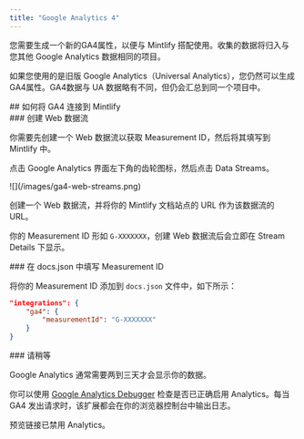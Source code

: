```yaml
---
title: "Google Analytics 4"
---
```


您需要生成一个新的<Tooltip tip="Google Analytics 4">GA4</Tooltip>属性，以便与 Mintlify 搭配使用。收集的数据将归入与您其他 Google Analytics 数据相同的项目。

如果您使用的是旧版 Google Analytics（Universal Analytics），您仍然可以生成<Tooltip tip="Google Analytics 4">GA4</Tooltip>属性。<Tooltip tip="Google Analytics 4">GA4</Tooltip>数据与 UA 数据略有不同，但仍会汇总到同一个项目中。



<div id="how-to-connect-ga4-to-mintlify">
  ## 如何将 GA4 连接到 Mintlify
</div>

<div id="create-a-web-stream">
  ### 创建 Web 数据流
</div>

你需要先创建一个 Web 数据流以获取 Measurement ID，然后将其填写到 Mintlify 中。

点击 Google Analytics 界面左下角的齿轮图标，然后点击 Data Streams。

<Frame>![](/images/ga4-web-streams.png)</Frame>

创建一个 Web 数据流，并将你的 Mintlify 文档站点的 URL 作为该数据流的 URL。

你的 Measurement ID 形如 `G-XXXXXXX`，创建 Web 数据流后会立即在 Stream Details 下显示。

<div id="put-measurement-id-in-docsjson">
  ### 在 docs.json 中填写 Measurement ID
</div>

将你的 Measurement ID 添加到 `docs.json` 文件中，如下所示：

```json docs.json
"integrations": {
    "ga4": {
        "measurementId": "G-XXXXXXX"
    }
}
```

<div id="wait">
  ### 请稍等
</div>

Google Analytics 通常需要两到三天才会显示你的数据。

你可以使用 [Google Analytics Debugger](https://chrome.google.com/webstore/detail/google-analytics-debugger/jnkmfdileelhofjcijamephohjechhna?hl=en) 检查是否已正确启用 Analytics。每当 GA4 发出请求时，该扩展都会在你的浏览器控制台中输出日志。

<Note>
  预览链接已禁用 Analytics。
</Note>
